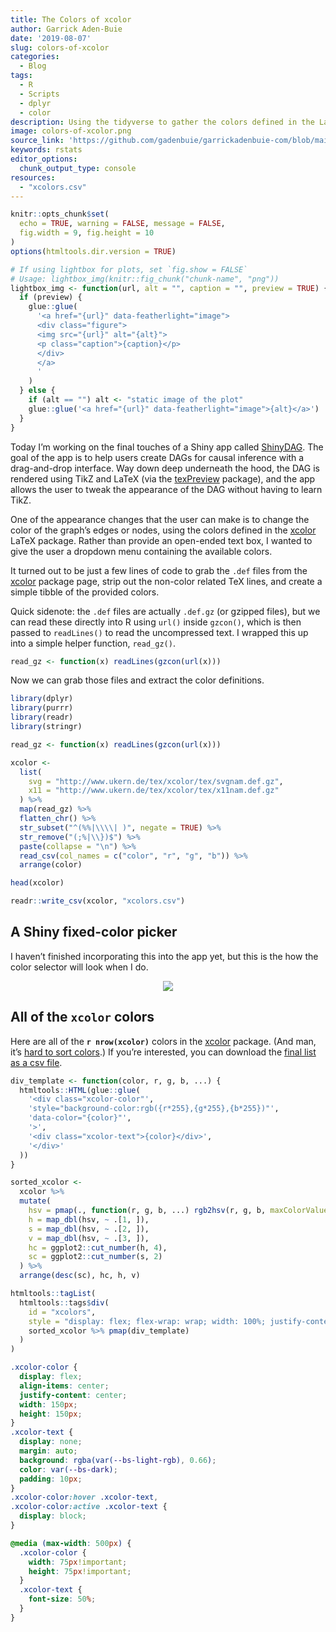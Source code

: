 ```yaml
---
title: The Colors of xcolor
author: Garrick Aden-Buie
date: '2019-08-07'
slug: colors-of-xcolor
categories:
  - Blog
tags:
  - R
  - Scripts
  - dplyr
  - color
description: Using the tidyverse to gather the colors defined in the LaTeX package xcolor
image: colors-of-xcolor.png
source_link: 'https://github.com/gadenbuie/garrickadenbuie-com/blob/main/content/blog/2019/2019-08-07-the-colors-of-xcolor.Rmarkdown'
keywords: rstats
editor_options:
  chunk_output_type: console
resources:
  - "xcolors.csv"
---
```


<!-- Links -->

```r
knitr::opts_chunk$set(
  echo = TRUE, warning = FALSE, message = FALSE,
  fig.width = 9, fig.height = 10
)
options(htmltools.dir.version = TRUE)

# If using lightbox for plots, set `fig.show = FALSE`
# Usage: lightbox_img(knitr::fig_chunk("chunk-name", "png"))
lightbox_img <- function(url, alt = "", caption = "", preview = TRUE) {
  if (preview) {
    glue::glue(
      '<a href="{url}" data-featherlight="image">
      <div class="figure">
      <img src="{url}" alt="{alt}">
      <p class="caption">{caption}</p>
      </div>
      </a>
      '
    )
  } else {
    if (alt == "") alt <- "static image of the plot"
    glue::glue('<a href="{url}" data-featherlight="image">{alt}</a>')
  }
}
```

[shinydag]: https://gerkelab.com/project/shinydag
[texpreview]: https://github.com/metrumresearchgroup/texPreview
[tikz]: https://en.wikibooks.org/wiki/LaTeX/PGF/TikZ
[xcolor]: http://www.ukern.de/tex/xcolor.html

Today I'm working on the final touches of a Shiny app called [ShinyDAG].
The goal of the app is to help users create DAGs for causal inference
with a drag-and-drop interface.
Way down deep underneath the hood,
the DAG is rendered using TikZ and LaTeX
(via the <span class="pkg">[texPreview]</span> package),
and the app allows the user to tweak the appearance of the DAG
without having to learn TikZ.

One of the appearance changes that the user can make is to
change the color of the graph's edges or nodes,
using the colors defined in the [xcolor] LaTeX package.
Rather than provide an open-ended text box,
I wanted to give the user a dropdown menu containing the available colors.

It turned out to be just a few lines of code to grab the `.def` files from the [xcolor] package page,
strip out the non-color related TeX lines,
and create a simple tibble of the provided colors.

Quick sidenote: the `.def` files are actually `.def.gz` (or gzipped files),
but we can read these directly into R using `url()` inside `gzcon()`,
which is then passed to `readLines()` to read the uncompressed text.
I wrapped this up into a simple helper function, `read_gz()`.

```r
read_gz <- function(x) readLines(gzcon(url(x)))
```

Now we can grab those files and extract the color definitions.

```r
library(dplyr)
library(purrr)
library(readr)
library(stringr)

read_gz <- function(x) readLines(gzcon(url(x)))

xcolor <-
  list(
    svg = "http://www.ukern.de/tex/xcolor/tex/svgnam.def.gz",
    x11 = "http://www.ukern.de/tex/xcolor/tex/x11nam.def.gz"
  ) %>%
  map(read_gz) %>%
  flatten_chr() %>%
  str_subset("^(%%|\\\\| )", negate = TRUE) %>%
  str_remove("(;%|\\})$") %>%
  paste(collapse = "\n") %>%
  read_csv(col_names = c("color", "r", "g", "b")) %>%
  arrange(color)

head(xcolor)
```

```r
readr::write_csv(xcolor, "xcolors.csv")
```

## A Shiny fixed-color picker

I haven't finished incorporating this into the app yet,
but this is the how the color selector will look when I do.

<center>
<img src="xcolors-selector.gif" style="max-width: 300px">
</center>

## All of the `xcolor` colors

Here are all of the
**`r nrow(xcolor)`**
colors in the [xcolor] package.
(And man, it's [hard to sort colors](https://www.alanzucconi.com/2015/09/30/colour-sorting/).)
If you're interested, you can download the
[final list as a csv file](xcolors.csv).

```r
div_template <- function(color, r, g, b, ...) {
  htmltools::HTML(glue::glue(
    '<div class="xcolor-color"',
    'style="background-color:rgb({r*255},{g*255},{b*255})"',
    'data-color="{color}"',
    '>',
    '<div class="xcolor-text">{color}</div>',
    '</div>'
  ))
}

sorted_xcolor <-
  xcolor %>%
  mutate(
    hsv = pmap(., function(r, g, b, ...) rgb2hsv(r, g, b, maxColorValue = 1)),
    h = map_dbl(hsv, ~ .[1, ]),
    s = map_dbl(hsv, ~ .[2, ]),
    v = map_dbl(hsv, ~ .[3, ]),
    hc = ggplot2::cut_number(h, 4),
    sc = ggplot2::cut_number(s, 2)
  ) %>%
  arrange(desc(sc), hc, h, v)

htmltools::tagList(
  htmltools::tags$div(
    id = "xcolors",
    style = "display: flex; flex-wrap: wrap; width: 100%; justify-content: center;",
    sorted_xcolor %>% pmap(div_template)
  )
)
```

```css
.xcolor-color {
  display: flex;
  align-items: center;
  justify-content: center;
  width: 150px;
  height: 150px;
}
.xcolor-text {
  display: none;
  margin: auto;
  background: rgba(var(--bs-light-rgb), 0.66);
  color: var(--bs-dark);
  padding: 10px;
}
.xcolor-color:hover .xcolor-text,
.xcolor-color:active .xcolor-text {
  display: block;
}

@media (max-width: 500px) {
  .xcolor-color {
    width: 75px!important;
    height: 75px!important;
  }
  .xcolor-text {
    font-size: 50%;
  }
}
```

<script>
  /* https://stackoverflow.com/a/18655059 */
  document.body.addEventListener('touchstart',function(){},false);
</script>
